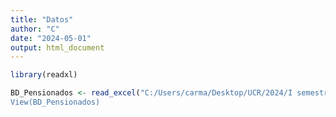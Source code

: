 ```yaml
---
title: "Datos"
author: "C"
date: "2024-05-01"
output: html_document
---
```


```r
library(readxl)
```

```r
BD_Pensionados <- read_excel("C:/Users/carma/Desktop/UCR/2024/I semestre/Pensiones/Investigación/Pensiones/Datos/BD Pensionados.xlsx)
View(BD_Pensionados)
```

